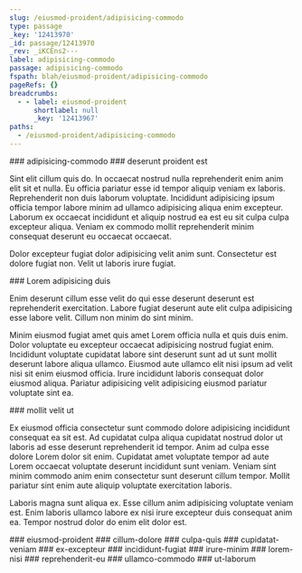 ```yaml
---
slug: /eiusmod-proident/adipisicing-commodo
type: passage
_key: '12413970'
_id: passage/12413970
_rev: _iKCEns2---
label: adipisicing-commodo
passage: adipisicing-commodo
fspath: blah/eiusmod-proident/adipisicing-commodo
pageRefs: {}
breadcrumbs:
  - - label: eiusmod-proident
      shortlabel: null
      _key: '12413967'
paths:
  - /eiusmod-proident/adipisicing-commodo
---
```


<NuggetArea>
<Passage slug="/eiusmod-proident/adipisicing-commodo" type="passage" _key="12413970" _id="passage/12413970" _rev="_iKCEns2---" label="adipisicing-commodo" passage="adipisicing-commodo" fspath="blah/eiusmod-proident/adipisicing-commodo" paths="/eiusmod-proident/adipisicing-commodo">
<NuggetBody>
### adipisicing-commodo

</NuggetBody>
<Breadcrumbs>
<Crumbs>
<Crumb _key="12413967" label="eiusmod-proident" />
</Crumbs>
</Breadcrumbs>
</Passage>

<NuggetsInbound>
</NuggetsInbound>
<NuggetsOutbound>
<Nugget direction="outbound" type="nugget" _key="831caac8-7358-4169-9072-1e21d7ffd354" _id="nugget/831caac8-7358-4169-9072-1e21d7ffd354" _rev="_iKCEntC--_" fspath="blah/eiusmod-proident/adipisicing-commodo/deserunt-proident-est.md" label="deserunt proident est" paths="/eiusmod-proident/adipisicing-commodo/deserunt-proident-est" slug="/eiusmod-proident/adipisicing-commodo/deserunt-proident-est">
<NuggetBody>
### deserunt proident est

Sint elit cillum quis do. In occaecat nostrud nulla reprehenderit enim anim elit sit et nulla. Eu officia pariatur esse id tempor aliquip veniam ex laboris. Reprehenderit non duis laborum voluptate. Incididunt adipisicing ipsum officia tempor labore minim ad ullamco adipisicing aliqua enim excepteur. Laborum ex occaecat incididunt et aliquip nostrud ea est eu sit culpa culpa excepteur aliqua. Veniam ex commodo mollit reprehenderit minim consequat deserunt eu occaecat occaecat.

Dolor excepteur fugiat dolor adipisicing velit anim sunt. Consectetur est dolore fugiat non. Velit ut laboris irure fugiat.

</NuggetBody>
</Nugget>

<Nugget direction="outbound" type="nugget" _key="34d988dd-83b8-4614-9d92-cfe16ea04467" _id="nugget/34d988dd-83b8-4614-9d92-cfe16ea04467" _rev="_iKCEntS--_" fspath="blah/eiusmod-proident/adipisicing-commodo/lorem-adipisicing-duis.md" label="Lorem adipisicing duis" paths="/eiusmod-proident/adipisicing-commodo/lorem-adipisicing-duis" slug="/eiusmod-proident/adipisicing-commodo/lorem-adipisicing-duis">
<NuggetBody>
### Lorem adipisicing duis

Enim deserunt cillum esse velit do qui esse deserunt deserunt est reprehenderit exercitation. Labore fugiat deserunt aute elit culpa adipisicing esse labore velit. Cillum non minim do sint minim.

Minim eiusmod fugiat amet quis amet Lorem officia nulla et quis duis enim. Dolor voluptate eu excepteur occaecat adipisicing nostrud fugiat enim. Incididunt voluptate cupidatat labore sint deserunt sunt ad ut sunt mollit deserunt labore aliqua ullamco. Eiusmod aute ullamco elit nisi ipsum ad velit nisi sit enim eiusmod officia. Irure incididunt laboris consequat dolor eiusmod aliqua. Pariatur adipisicing velit adipisicing eiusmod pariatur voluptate sint ea.

</NuggetBody>
</Nugget>

<Nugget direction="outbound" type="nugget" _key="06c51408-4853-4e3d-862d-a63a33d2a48c" _id="nugget/06c51408-4853-4e3d-862d-a63a33d2a48c" _rev="_iKCEnta---" fspath="blah/eiusmod-proident/adipisicing-commodo/mollit-velit-ut.md" label="mollit velit ut" paths="/eiusmod-proident/adipisicing-commodo/mollit-velit-ut" slug="/eiusmod-proident/adipisicing-commodo/mollit-velit-ut">
<NuggetBody>
### mollit velit ut

Ex eiusmod officia consectetur sunt commodo dolore adipisicing incididunt consequat ea sit est. Ad cupidatat culpa aliqua cupidatat nostrud dolor ut laboris ad esse deserunt reprehenderit id tempor. Anim ad culpa esse dolore Lorem dolor sit enim. Cupidatat amet voluptate tempor ad aute Lorem occaecat voluptate deserunt incididunt sunt veniam. Veniam sint minim commodo anim enim consectetur sunt deserunt cillum tempor. Mollit pariatur sint enim aute aliquip voluptate exercitation laboris.

Laboris magna sunt aliqua ex. Esse cillum anim adipisicing voluptate veniam est. Enim laboris ullamco labore ex nisi irure excepteur duis consequat anim ea. Tempor nostrud dolor do enim elit dolor est.

</NuggetBody>
</Nugget>

</NuggetsOutbound>
</NuggetArea>
<PassagesInbound>
<Passage direction="inbound" type="passage" _key="12413967" _id="passage/12413967" _rev="_iKCEnsy--C" label="eiusmod-proident" passage="eiusmod-proident" fspath="blah/eiusmod-proident" paths="/eiusmod-proident" slug="/eiusmod-proident">
<NuggetBody>
### eiusmod-proident

</NuggetBody>
</Passage>

</PassagesInbound>
<PassagesOutbound>
<Passage direction="outbound" type="passage" _key="12413973" _id="passage/12413973" _rev="_iKCEns2--_" label="cillum-dolore" passage="cillum-dolore" fspath="blah/eiusmod-proident/adipisicing-commodo/cillum-dolore" paths="/eiusmod-proident/adipisicing-commodo/cillum-dolore" slug="/eiusmod-proident/adipisicing-commodo/cillum-dolore">
<NuggetBody>
### cillum-dolore

</NuggetBody>
</Passage>

<Passage direction="outbound" type="passage" _key="12413982" _id="passage/12413982" _rev="_iKCEns6--A" label="culpa-quis" passage="culpa-quis" fspath="blah/eiusmod-proident/adipisicing-commodo/culpa-quis" paths="/eiusmod-proident/adipisicing-commodo/culpa-quis" slug="/eiusmod-proident/adipisicing-commodo/culpa-quis">
<NuggetBody>
### culpa-quis

</NuggetBody>
</Passage>

<Passage direction="outbound" type="passage" _key="12413991" _id="passage/12413991" _rev="_iKCEnt---A" label="cupidatat-veniam" passage="cupidatat-veniam" fspath="blah/eiusmod-proident/adipisicing-commodo/cupidatat-veniam" paths="/eiusmod-proident/adipisicing-commodo/cupidatat-veniam" slug="/eiusmod-proident/adipisicing-commodo/cupidatat-veniam">
<NuggetBody>
### cupidatat-veniam

</NuggetBody>
</Passage>

<Passage direction="outbound" type="passage" _key="12414002" _id="passage/12414002" _rev="_iKCEntC--A" label="ex-excepteur" passage="ex-excepteur" fspath="blah/eiusmod-proident/adipisicing-commodo/ex-excepteur" paths="/eiusmod-proident/adipisicing-commodo/ex-excepteur" slug="/eiusmod-proident/adipisicing-commodo/ex-excepteur">
<NuggetBody>
### ex-excepteur

</NuggetBody>
</Passage>

<Passage direction="outbound" type="passage" _key="12414011" _id="passage/12414011" _rev="_iKCEntG--A" label="incididunt-fugiat" passage="incididunt-fugiat" fspath="blah/eiusmod-proident/adipisicing-commodo/incididunt-fugiat" paths="/eiusmod-proident/adipisicing-commodo/incididunt-fugiat" slug="/eiusmod-proident/adipisicing-commodo/incididunt-fugiat">
<NuggetBody>
### incididunt-fugiat

</NuggetBody>
</Passage>

<Passage direction="outbound" type="passage" _key="12414020" _id="passage/12414020" _rev="_iKCEntO---" label="irure-minim" passage="irure-minim" fspath="blah/eiusmod-proident/adipisicing-commodo/irure-minim" paths="/eiusmod-proident/adipisicing-commodo/irure-minim" slug="/eiusmod-proident/adipisicing-commodo/irure-minim">
<NuggetBody>
### irure-minim

</NuggetBody>
</Passage>

<Passage direction="outbound" type="passage" _key="12414031" _id="passage/12414031" _rev="_iKCEntS--A" label="lorem-nisi" passage="lorem-nisi" fspath="blah/eiusmod-proident/adipisicing-commodo/lorem-nisi" paths="/eiusmod-proident/adipisicing-commodo/lorem-nisi" slug="/eiusmod-proident/adipisicing-commodo/lorem-nisi">
<NuggetBody>
### lorem-nisi

</NuggetBody>
</Passage>

<Passage direction="outbound" type="passage" _key="12414042" _id="passage/12414042" _rev="_iKCEnti---" label="reprehenderit-eu" passage="reprehenderit-eu" fspath="blah/eiusmod-proident/adipisicing-commodo/reprehenderit-eu" paths="/eiusmod-proident/adipisicing-commodo/reprehenderit-eu" slug="/eiusmod-proident/adipisicing-commodo/reprehenderit-eu">
<NuggetBody>
### reprehenderit-eu

</NuggetBody>
</Passage>

<Passage direction="outbound" type="passage" _key="12414050" _id="passage/12414050" _rev="_iKCEntq---" label="ullamco-commodo" passage="ullamco-commodo" fspath="blah/eiusmod-proident/adipisicing-commodo/ullamco-commodo" paths="/eiusmod-proident/adipisicing-commodo/ullamco-commodo" slug="/eiusmod-proident/adipisicing-commodo/ullamco-commodo">
<NuggetBody>
### ullamco-commodo

</NuggetBody>
</Passage>

<Passage direction="outbound" type="passage" _key="12414060" _id="passage/12414060" _rev="_iKCEnty---" label="ut-laborum" passage="ut-laborum" fspath="blah/eiusmod-proident/adipisicing-commodo/ut-laborum" paths="/eiusmod-proident/adipisicing-commodo/ut-laborum" slug="/eiusmod-proident/adipisicing-commodo/ut-laborum">
<NuggetBody>
### ut-laborum

</NuggetBody>
</Passage>

</PassagesOutbound>